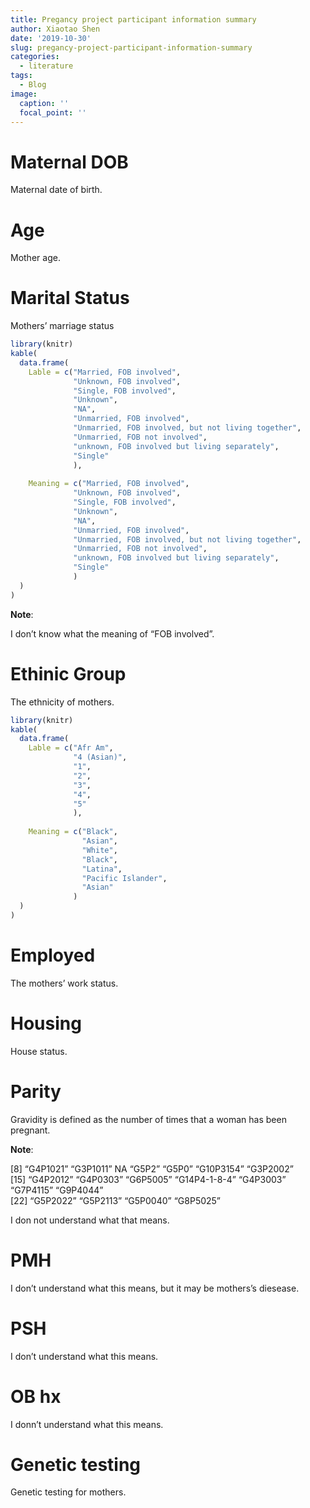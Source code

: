 ```yaml
---
title: Pregancy project participant information summary
author: Xiaotao Shen
date: '2019-10-30'
slug: pregancy-project-participant-information-summary
categories:
  - literature
tags:
  - Blog
image:
  caption: ''
  focal_point: ''
---
```


# Maternal DOB

Maternal date of birth.

# Age

Mother age.

# Marital Status

Mothers' marriage status

```r
library(knitr)
kable(
  data.frame(
    Lable = c("Married, FOB involved",
              "Unknown, FOB involved",
              "Single, FOB involved",
              "Unknown",
              "NA",
              "Unmarried, FOB involved",
              "Unmarried, FOB involved, but not living together",
              "Unmarried, FOB not involved",
              "unknown, FOB involved but living separately",
              "Single"
              ),
               
    Meaning = c("Married, FOB involved",
              "Unknown, FOB involved",
              "Single, FOB involved",
              "Unknown",
              "NA",
              "Unmarried, FOB involved",
              "Unmarried, FOB involved, but not living together",
              "Unmarried, FOB not involved",
              "unknown, FOB involved but living separately",
              "Single"
              )
  )
)
```


**Note**:
  
I don't know what the meaning of "FOB involved".

# Ethinic Group

The ethnicity of mothers.

```r
library(knitr)
kable(
  data.frame(
    Lable = c("Afr Am",
              "4 (Asian)",
              "1",
              "2",
              "3",
              "4",
              "5"
              ),
               
    Meaning = c("Black",
                "Asian",
                "White",
                "Black",
                "Latina",
                "Pacific Islander",
                "Asian"
              )
  )
)
```

# Employed

The mothers' work status.

# Housing

House status.

# Parity

Gravidity is defined as the number of times that a woman has been pregnant. 

**Note**:

[8] "G4P1021"     "G3P1011"     NA            "G5P2"        "G5P0"        "G10P3154"    "G3P2002"    
[15] "G4P2012"     "G4P0303"     "G6P5005"     "G14P4-1-8-4" "G4P3003"     "G7P4115"     "G9P4044"    
[22] "G5P2022"     "G5P2113"     "G5P0040"     "G8P5025"  

I don not understand what that means.


# PMH

I don't understand what this means, but it may be mothers's diesease.

# PSH

I don't understand what this means.

# OB hx

I donn't understand what this means.

# Genetic testing

Genetic testing for mothers.

# 








